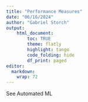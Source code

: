 ```yaml
---
title: "Performance Measures"
date: "06/16/2024"
author: "Gabriel Storch"
output: 
    html_document:
        toc: TRUE
        theme: flatly
        highlight: tango
        code_folding: hide
        df_print: paged
editor: 
  markdown: 
    wrap: 72
---
```


See Automated ML